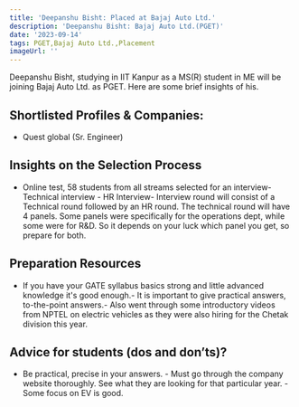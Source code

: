 ```yaml
---
title: 'Deepanshu Bisht: Placed at Bajaj Auto Ltd.'
description: 'Deepanshu Bisht: Bajaj Auto Ltd.(PGET)'
date: '2023-09-14'
tags: PGET,Bajaj Auto Ltd.,Placement
imageUrl: ''
---
```


Deepanshu Bisht, studying in IIT Kanpur as a MS(R) student in ME will be joining Bajaj Auto Ltd. as PGET. Here are some brief insights of his.

## Shortlisted Profiles & Companies:
- Quest global (Sr. Engineer)

## Insights on the Selection Process
- Online test, 58 students from all streams selected for an interview- Technical interview - HR Interview- Interview round will consist of a Technical round followed by an HR round. The technical round will have 4 panels. Some panels were specifically for the operations dept, while some were for R&D. So it depends on your luck which panel you get, so prepare for both.

##  Preparation Resources
- If you have your GATE syllabus basics strong and little advanced knowledge it's good enough.- It is important to give practical answers, to-the-point answers.- Also went through some introductory videos from NPTEL on electric vehicles as they were also hiring for the Chetak division this year.

## Advice for students (dos and don’ts)? 
- Be practical, precise in your answers. - Must go through the company website thoroughly. See what they are looking for that particular year. - Some focus on EV is good.

